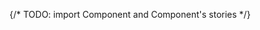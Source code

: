 
{/* TODO: import Component and Component's stories */}


<Meta of={CheckboxStories} />

<Title />

{/* Table of Contents */}

- [Overview](#overview)
- [Props](#props)
- [Usage](#usage)
- [Variants](#variants)

## Overview

{/* TODO: Description - Quick sentence that introduce component */}

Checkboxes are used to let a user select one or more options of a limited number of choices.

<Primary />

## Props

<Controls />

## Usage

{/* TODO: Relevant main usage */}

- Checkboxes are recommended to allow the user to select one or more items from a list.
- It can also be used on its own to activate a parameter in body content or a form.
- A checkbox can also be used without a label to integrate it into a component (Exemple : a row of a data table)
- It is recommended to use checkboxes even for a small list of items to activate, instead of toggles which are used as parameters and not selection elements.

## Variants

{/* TODO: Define component variants that can be used by other developers */}

<Stories />

## Guidelines

{/* TODO: Link to component best practices on Zeroheight */}

- Best practices are available [here](https://zeroheight.com/9b39bb2a0/p/324012-checkbox/b/530c68)

## Feedback & contact

- Help us improve this pattern by providing feedback, asking questions, and leaving any other comments [here](https://github.com/bouygues-construction/design-system-bycn/issues/new)
